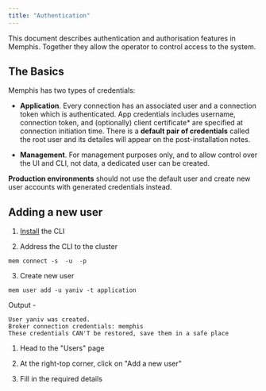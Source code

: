```yaml
---
title: "Authentication"
---
```


This document describes authentication and authorisation features in Memphis.
Together they allow the operator to control access to the system.

## The Basics

Memphis has two types of credentials:

- **Application**. Every connection has an associated user and a connection
  token which is authenticated. App credentials includes username, connection
  token, and (optionally) client certificate\* are specified at connection
  initiation time. There is a **default pair of credentials** called the root
  user and its detailes will appear on the post-installation notes.

- **Management**. For management purposes only, and to allow control over the UI
  and CLI, not data, a dedicated user can be created.

<Warning>

**Production environments** should not use the default user and create new user
accounts with generated credentials instead.

</Warning>

## Adding a new user

<AccordionGroup>

<Accordion title= "CLI" >

1.  [Install](/cli/installation) the CLI

2.  Address the CLI to the cluster

```
mem connect -s  -u  -p
```

3. Create new user

```
mem user add -u yaniv -t application
```

Output -

```
User yaniv was created.
Broker connection credentials: memphis
These credentials CAN'T be restored, save them in a safe place
```

</Accordion>

<Accordion title="GUI" >

1. Head to the "Users" page

2. At the right-top corner, click on "Add a new user"

3. Fill in the required details

</Accordion>

</AccordionGroup>
